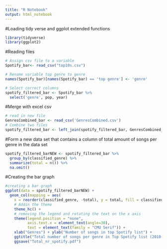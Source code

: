 ---
title: "R Notebook"
output: html_notebook
---


#Loading tidy verse and ggplot extended functions
```{r}
library(tidyverse)
library(ggplot2)
```

#Reading files
```{r}
# Assign csv file to a variable
Spotify_bar<- read_csv("top10s.csv")

# Rename variable top genre to genre
names(Spotify_bar)[names(Spotify_bar) == 'top genre'] <- 'genre'

# Select correct columns
spotify_filtered_bar <- Spotify_bar %>%
  select('genre', pop, year)
```

#Merge with excel csv
```{r}
# read in new file
GenresCombined_bar <- read_csv('GenresCombined.csv')
# Combine two files
spotify_filtered_bar <- left_join(spotify_filtered_bar, GenresCombined_bar, by = 'genre')

```


#Form a new data set that contains a column of total amount of songs per genre in the data set
```{r}
spotify_filtered_barNEW <- spotify_filtered_bar %>%
  group_by(classified_genre) %>%
  summarize(total = n()) %>%
  na.omit()
```

#Creating the bar graph
```{r}
#creating a bar graph
ggplot(data = spotify_filtered_barNEW) +
  geom_col(mapping = aes(
    x = reorder(classified_genre, -total), y = total, fill = classified_genre, na.rm = TRUE)) +
    # Addin the theme
    theme_hc() +
    # removing the legend and rotating the text on the x axis
    theme(legend.position = "none", 
          axis.text.x = element_text(angle=30), 
          text = element_text(family = "CMU Serif")) + 
    xlab("Genres") + ylab("Number of songs in top Spotify list") +
    ggtitle("Total number of songs per genre in Top Spotify list (2010-2019)") +
    ggsave("Total_nr_spotify.pdf")
```
